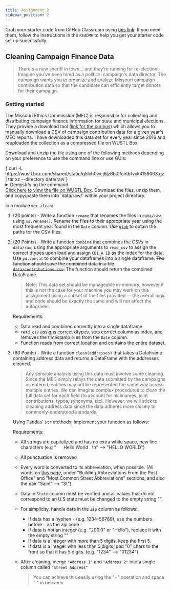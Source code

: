 ```yaml
---
title: Assignment 2
sidebar_position: 2
---
```


Grab your starter code from GitHub Classroom using [this link](https://classroom.github.com/a/EXN5F33w). If you need them, follow the instructions in the `README` to help you get your starter code set up successfully.

## Cleaning Campaign Finance Data

> There's a new sheriff in town... and they're running for re-election! Imagine you've been hired as a political campaign's data director. The campaign wants you to organize and analyze Missouri campaign contribution data so that the candidate can efficiently target donors for their campaign. 

### Getting started
The Missouri Ethics Commission (MEC) is responsible for collecting and distributing campaign finance information for state and municipal elections. They provide a download tool ([link for the curious](https://mec.mo.gov/MEC/Campaign_Finance/CF_ContrCSV.aspx)) which allows you to manually download a CSV of campaign contribution data for a given year's MEC reports. I have downloaded this data set for every year since 2016 and reuploaded the collection as a compressed file on WUSTL Box.

Download and unzip the file using one of the following methods depending on your preference to use the command line or use GUIs:


<Tabs>
	<TabItem value="Command Line">
		<CodeBlock language="shell">
			{`curl -L https://wustl.box.com/shared/static/q5lxh0wcj6jz6bj0fchtbfvxk4159063.gz | tar xz --directory data/raw`}
		</CodeBlock>
		<details>
			<summary>
				Demystifying the command
			</summary>
			cURL fetches the compressed tarball from the URL. The <code>-L</code> flag (short for <code>--location</code>) allows the command to follow the download redirect. The download is then <i>piped</i> (<code>|</code>) to the <code>tar</code> command which <i>extracts</i> (<code>x</code>) the <i>zipped</i> folder (<code>z</code>) and places the output in <code>data/raw/</code>.
		</details>
	</TabItem>
	<TabItem value="GUI">
		<a href="https://wustl.box.com/s/khyvqw1sj6vpuxsb4tbyrjy2e7vj6ivr">Click here to view the file on WUSTL Box</a>. Download the files, unzip them, and copy/paste them into `data/raw/` within your project directory.
	</TabItem>
</Tabs>

In a module `mec.clean`:

1. (20 points) - Write a function `rename` that renames the files in `data/raw` using `os.rename()`. Rename the files to their appropriate year using the most frequent year found in the `Date` column. Use [`glob`](https://docs.python.org/3/library/glob.html) to obtain the paths for the CSV files.
2. (20 Points) - Write a function `combine` that combines the CSVs in `data/raw`, using the appropriate arguments to `read_csv` to assign the correct dtypes upon load and assign `CD1_A ID` as the index for the data. Use `pd.concat` to combine your dataframes into a single dataframe.  ~~The function should save the combined data in a file `data/contributions.csv`.~~ The function should return the combined DataFrame. 
    > Note: This data set should be manageable in-memory, however if this is not the case for your machine you may work on this assignment using a subset of the files provided -- the overall logic and code should be exactly the same and will not affect the autograder.

	Requirements:
	- Data read and combined correctly into a single dataframe
	- `read_csv` assigns correct dtypes, sets correct column as index, and removes the timestamp `0:00` from the `Date` column.
	- Function reads from correct location and contains the entire dataset.

3. (60 Points) - Write a function `clean(addresses)` that takes a DataFrame containing address data and returns a DataFrame with the addresses cleaned.
    
    > Any sensible analysis using this data must involve some cleaning. Since the MEC simply relays the data submitted by the campaigns as entered, entities may not be represented the same way across multiple entries. We can imagine complex procedures to clean the full data set for each field (to account for nicknames, joint contributions, typos, synonyms, etc). However, we will stick to cleaning address data since the data adheres more closely to commonly-understood standards.
    
    Using Pandas' `str` methods, implement your function as follows:
    
    Requirements:
    - All strings are capitalized and has no extra white space, new line characters 
    (e.g " &nbsp;&nbsp;&nbsp;&nbsp;  Hello World &nbsp;    \n"  --> "HELLO WORLD")
    - All punctuation is removed
    - Every word is converted to its abbreviation, when possible. 
	   (All words on [this page](https://abbreviations.yourdictionary.com/articles/usps-street-and-building-abbreviations.html), under "Building Abbreviations From the Post Office" and "Most Common Street Abbreviations" sections; and also the pair "Saint" --> "St")
    - Data in `State` column must be verified and all values that do not correspond to an U.S state must be changed to the empty string "". 
    - For simplicity, handle data in the `Zip` column as follows:
	    - If data has a hyphen `-` (e.g. 1234-56789), use the numbers before `-` as the zip code. 
	    - If data is not an integer (e.g. "200.0" or "Hello"), replace it with the empty string ""
	    - If data is a integer with more than 5 digits, keep the first 5.
	    - If data is a integer with less than 5 digits, pad "0" chars to the front so that it has 5 digits. 
	    (e.g. "1234" --> "01234")
	    
	 -  After cleaning, merge `"Address 1"` and `"Address 2"` into a single column called `"Street Address"` 
	    > You can achieve this easily using the "+" operation and space " " in between.
     
